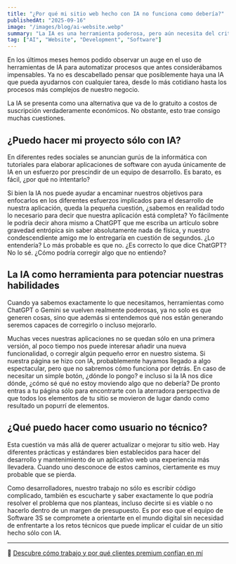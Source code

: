 ```yaml
---
title: "¿Por qué mi sitio web hecho con IA no funciona como debería?"
publishedAt: "2025-09-16"
image: "/images/blog/ai-website.webp"
summary: "La IA es una herramienta poderosa, pero aún necesita del criterio humano para que se alinee a los objetivos de tu negocio."
tag: ["AI", "Website", "Development", "Software"]
---
```


En los últimos meses hemos podido observar un auge en el uso de herramientas de IA para automatizar procesos que antes considerábamos impensables. Ya no es descabellado pensar que posiblemente haya una IA que pueda ayudarnos con cualquier tarea, desde lo más cotidiano hasta los procesos más complejos de nuestro negocio.

La IA se presenta como una alternativa que va de lo gratuito a costos de suscripción verdaderamente económicos. No obstante, esto trae consigo muchas cuestiones.

## ¿Puedo hacer mi proyecto sólo con IA?

En diferentes redes sociales se anuncian gurús de la informática con tutoriales para elaborar aplicaciones de software con ayuda únicamente de IA en un esfuerzo por prescindir de un equipo de desarrollo. Es barato, es fácil, ¿por qué no intentarlo?

Si bien la IA nos puede ayudar a encaminar nuestros objetivos para enfocarlos en los diferentes esfuerzos implicados para el desarrollo de nuestra aplicación, queda la pequeña cuestión, ¿sabemos en realidad todo lo necesario para decir que nuestra aplicación está completa? Yo fácilmente le podría decir ahora mismo a ChatGPT que me escriba un artículo sobre gravedad entrópica sin saber absolutamente nada de física, y nuestro condescendiente amigo me lo entregaría en cuestión de segundos. ¿Lo entendería? Lo más probable es que no. ¿Es correcto lo que dice ChatGPT? No lo sé. ¿Cómo podría corregir algo que no entiendo?

## La IA como herramienta para potenciar nuestras habilidades

Cuando ya sabemos exactamente lo que necesitamos, herramientas como ChatGPT o Gemini se vuelven realmente poderosas, ya no solo es que generen cosas, sino que además si entendemos qué nos están generando seremos capaces de corregirlo o incluso mejorarlo.

Muchas veces nuestras aplicaciones no se quedan sólo en una primera versión, al poco tiempo nos puede interesar añadir una nueva funcionalidad, o corregir algún pequeño error en nuestro sistema. Si nuestra página se hizo con IA, probablemente hayamos llegado a algo espectacular, pero que no sabremos cómo funciona por detrás. En caso de necesitar un simple botón, ¿dónde lo pongo? e incluso si la IA nos dice dónde, ¿cómo sé qué no estoy moviendo algo que no debería? De pronto entras a tu página sólo para encontrarte con la aterradora perspectiva de que todos los elementos de tu sitio se movieron de lugar dando como resultado un popurrí de elementos. 

## ¿Qué puedo hacer como usuario no técnico?

Esta cuestión va más allá de querer actualizar o mejorar tu sitio web. Hay diferentes prácticas y estándares bien establecidos para hacer del desarrollo y mantenimiento de un aplicativo web una experiencia más llevadera. Cuando uno desconoce de estos caminos, ciertamente es muy probable que se pierda.

Como desarrolladores, nuestro trabajo no sólo es escribir código complicado, también es escucharte y saber exactamente lo que podría resolver el problema que nos planteas, incluso decirte si es viable o no hacerlo dentro de un margen de presupuesto. Es por eso que el equipo de Software 3S se compromete a orientarte en el mundo digital sin necesidad de enfrentarte a los retos técnicos que puede implicar el cuidar de un sitio hecho sólo con IA.

---

🔗 [Descubre cómo trabajo y por qué clientes premium confían en mí](/about)
